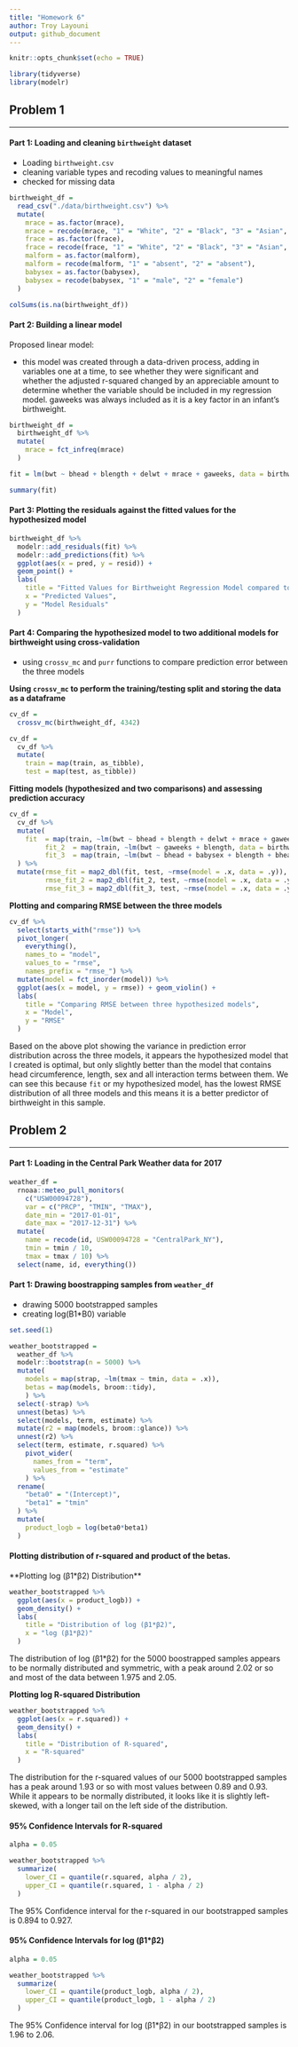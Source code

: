 ```yaml
---
title: "Homework 6"
author: Troy Layouni
output: github_document
---
```


```r
knitr::opts_chunk$set(echo = TRUE)

library(tidyverse)
library(modelr)
```

## Problem 1
***

#### Part 1: Loading and cleaning `birthweight` dataset

* Loading `birthweight.csv` 
* cleaning variable types and recoding values to meaningful names
* checked for missing data

```r
birthweight_df = 
  read_csv("./data/birthweight.csv") %>% 
  mutate(
    mrace = as.factor(mrace), 
    mrace = recode(mrace, "1" = "White", "2" = "Black", "3" = "Asian", "4" = "Puerto Rican", "8" = "Other", "9" = "Unknown"),
    frace = as.factor(frace), 
    frace = recode(frace, "1" = "White", "2" = "Black", "3" = "Asian", "4" = "Puerto Rican", "8" = "Other", "9" = "Unknown"),
    malform = as.factor(malform),
    malform = recode(malform, "1" = "absent", "2" = "absent"),
    babysex = as.factor(babysex),
    babysex = recode(babysex, "1" = "male", "2" = "female")
  )

colSums(is.na(birthweight_df))
```

#### Part 2: Building a linear model

Proposed linear model: 

* this model was created through a data-driven process, adding in variables one at a time, to see whether they were significant and whether the adjusted r-squared changed by an appreciable amount to determine whether the variable should be included in my regression model. gaweeks was always included as it is a key factor in an infant's birthweight.

```r
birthweight_df = 
  birthweight_df %>% 
  mutate(
    mrace = fct_infreq(mrace)
  )

fit = lm(bwt ~ bhead + blength + delwt + mrace + gaweeks, data = birthweight_df)

summary(fit)
```

#### Part 3: Plotting the residuals against the fitted values for the hypothesized model

```r
birthweight_df %>% 
  modelr::add_residuals(fit) %>% 
  modelr::add_predictions(fit) %>% 
  ggplot(aes(x = pred, y = resid)) + 
  geom_point() + 
  labs(
    title = "Fitted Values for Birthweight Regression Model compared to Residuals",
    x = "Predicted Values",
    y = "Model Residuals"
  )
```

#### Part 4: Comparing the hypothesized model to two additional models for birthweight using cross-validation

*  using `crossv_mc` and `purr` functions to compare prediction error between the three models


**Using `crossv_mc` to perform the training/testing split and storing the data as a dataframe**

```r
cv_df = 
  crossv_mc(birthweight_df, 4342)

cv_df =
  cv_df %>% 
  mutate(
    train = map(train, as_tibble),
    test = map(test, as_tibble))
```


**Fitting models (hypothesized and two comparisons) and assessing prediction accuracy**

```r
cv_df = 
  cv_df %>% 
  mutate(
    fit  = map(train, ~lm(bwt ~ bhead + blength + delwt + mrace + gaweeks, data = birthweight_df)),
         fit_2  = map(train, ~lm(bwt ~ gaweeks + blength, data = birthweight_df)),
         fit_3  = map(train, ~lm(bwt ~ bhead + babysex + blength + bhead * babysex * blength, data = birthweight_df)) 
  ) %>% 
  mutate(rmse_fit = map2_dbl(fit, test, ~rmse(model = .x, data = .y)),
         rmse_fit_2 = map2_dbl(fit_2, test, ~rmse(model = .x, data = .y)),
         rmse_fit_3 = map2_dbl(fit_3, test, ~rmse(model = .x, data = .y)))

```

**Plotting and comparing RMSE between the three models**

```r
cv_df %>% 
  select(starts_with("rmse")) %>% 
  pivot_longer(
    everything(),
    names_to = "model", 
    values_to = "rmse",
    names_prefix = "rmse_") %>% 
  mutate(model = fct_inorder(model)) %>% 
  ggplot(aes(x = model, y = rmse)) + geom_violin() + 
  labs(
    title = "Comparing RMSE between three hypothesized models",
    x = "Model",
    y = "RMSE"
  ) 
```

Based on the above plot showing the variance in prediction error distribution across the three models, it appears the hypothesized model that I created is optimal, but only slightly better than the model that contains head circumference, length, sex and all interaction terms between them. We can see this because `fit` or my hypothesized model, has the lowest RMSE distribution of all three models and this means it is a better predictor of birthweight in this sample. 


## Problem 2
***

#### Part 1: Loading in the Central Park Weather data for 2017

```r
weather_df = 
  rnoaa::meteo_pull_monitors(
    c("USW00094728"),
    var = c("PRCP", "TMIN", "TMAX"), 
    date_min = "2017-01-01",
    date_max = "2017-12-31") %>%
  mutate(
    name = recode(id, USW00094728 = "CentralPark_NY"),
    tmin = tmin / 10,
    tmax = tmax / 10) %>%
  select(name, id, everything())
```

#### Part 1: Drawing boostrapping samples from `weather_df`

* drawing 5000 bootstrapped samples
* creating log(B1*B0) variable

```r
set.seed(1)

weather_bootstrapped = 
  weather_df %>% 
  modelr::bootstrap(n = 5000) %>% 
  mutate(
    models = map(strap, ~lm(tmax ~ tmin, data = .x)),
    betas = map(models, broom::tidy),
    ) %>% 
  select(-strap) %>% 
  unnest(betas) %>% 
  select(models, term, estimate) %>% 
  mutate(r2 = map(models, broom::glance)) %>% 
  unnest(r2) %>% 
  select(term, estimate, r.squared) %>%
    pivot_wider(
      names_from = "term", 
      values_from = "estimate"
    ) %>% 
  rename(
    "beta0" = "(Intercept)",
    "beta1" = "tmin"
  ) %>% 
  mutate(
    product_logb = log(beta0*beta1)
  )
```

#### Plotting distribution of r-squared and product of the betas. 

**Plotting log (β1*β2) Distribution**

```r
weather_bootstrapped %>% 
  ggplot(aes(x = product_logb)) +
  geom_density() +
  labs(
    title = "Distribution of log (β1*β2)",
    x = "log (β1*β2)"
  )
```

The distribution of log (β1*β2) for the 5000 boostrapped samples appears to be normally distributed and symmetric, with a peak around 2.02 or so and most of the data between 1.975 and 2.05.  

**Plotting log R-squared Distribution**

```r
weather_bootstrapped %>% 
  ggplot(aes(x = r.squared)) +
  geom_density() +
  labs(
    title = "Distribution of R-squared",
    x = "R-squared"
  )
```

The distribution for the r-squared values of our 5000 bootstrapped samples has a peak around 1.93 or so with most values between 0.89 and 0.93. While it appears to be normally distributed, it looks like it is slightly left-skewed, with a longer tail on the left side of the distribution. 

#### 95% Confidence Intervals for R-squared 

```r
alpha = 0.05

weather_bootstrapped %>% 
  summarize(
    lower_CI = quantile(r.squared, alpha / 2),
    upper_CI = quantile(r.squared, 1 - alpha / 2)
  )
```

The 95% Confidence interval for the r-squared in our bootstrapped samples is 0.894 to 0.927. 


#### 95% Confidence Intervals for log (β1*β2)

```r
alpha = 0.05

weather_bootstrapped %>% 
  summarize(
    lower_CI = quantile(product_logb, alpha / 2),
    upper_CI = quantile(product_logb, 1 - alpha / 2)
  )
```

The 95% Confidence interval for log (β1*β2) in our bootstrapped samples is 1.96 to 2.06. 



